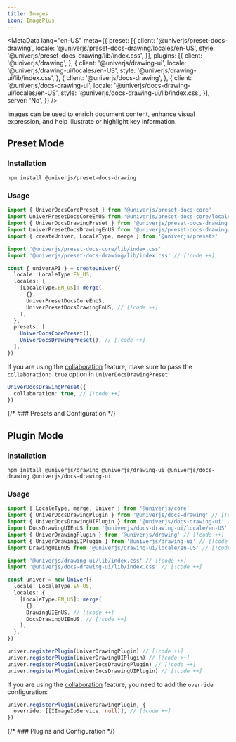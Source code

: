```yaml
---
title: Images
icon: ImagePlus
---
```


<MetaData
  lang="en-US"
  meta={{
    preset: [{
      client: '@univerjs/preset-docs-drawing',
      locale: '@univerjs/preset-docs-drawing/locales/en-US',
      style: '@univerjs/preset-docs-drawing/lib/index.css',
    }],
    plugins: [{
      client: '@univerjs/drawing',
    }, {
      client: '@univerjs/drawing-ui',
      locale: '@univerjs/drawing-ui/locales/en-US',
      style: '@univerjs/drawing-ui/lib/index.css',
    }, {
      client: '@univerjs/docs-drawing',
    }, {
      client: '@univerjs/docs-drawing-ui',
      locale: '@univerjs/docs-drawing-ui/locales/en-US',
      style: '@univerjs/docs-drawing-ui/lib/index.css',
    }],
    server: 'No',
  }}
/>

Images can be used to enrich document content, enhance visual expression, and help illustrate or highlight key information.

## Preset Mode

### Installation

```package-install
npm install @univerjs/preset-docs-drawing
```

### Usage

```typescript
import { UniverDocsCorePreset } from '@univerjs/preset-docs-core'
import UniverPresetDocsCoreEnUS from '@univerjs/preset-docs-core/locales/en-US'
import { UniverDocsDrawingPreset } from '@univerjs/preset-docs-drawing' // [!code ++]
import UniverPresetDocsDrawingEnUS from '@univerjs/preset-docs-drawing/locales/en-US' // [!code ++]
import { createUniver, LocaleType, merge } from '@univerjs/presets'

import '@univerjs/preset-docs-core/lib/index.css'
import '@univerjs/preset-docs-drawing/lib/index.css' // [!code ++]

const { univerAPI } = createUniver({
  locale: LocaleType.EN_US,
  locales: {
    [LocaleType.EN_US]: merge(
      {},
      UniverPresetDocsCoreEnUS,
      UniverPresetDocsDrawingEnUS, // [!code ++]
    ),
  },
  presets: [
    UniverDocsCorePreset(),
    UniverDocsDrawingPreset(), // [!code ++]
  ],
})
```

If you are using the [collaboration](/en-US/guides/docs/features/collaboration) feature, make sure to pass the `collaboration: true` option in `UniverDocsDrawingPreset`:

```typescript
UniverDocsDrawingPreset({
  collaboration: true, // [!code ++]
})
```

{/* ### Presets and Configuration */}

## Plugin Mode

### Installation

```package-install
npm install @univerjs/drawing @univerjs/drawing-ui @univerjs/docs-drawing @univerjs/docs-drawing-ui
```

### Usage

```typescript
import { LocaleType, merge, Univer } from '@univerjs/core'
import { UniverDocsDrawingPlugin } from '@univerjs/docs-drawing' // [!code ++]
import { UniverDocsDrawingUIPlugin } from '@univerjs/docs-drawing-ui' // [!code ++]
import DocsDrawingUIEnUS from '@univerjs/docs-drawing-ui/locale/en-US' // [!code ++]
import { UniverDrawingPlugin } from '@univerjs/drawing' // [!code ++]
import { UniverDrawingUIPlugin } from '@univerjs/drawing-ui' // [!code ++]
import DrawingUIEnUS from '@univerjs/drawing-ui/locale/en-US' // [!code ++]

import '@univerjs/drawing-ui/lib/index.css' // [!code ++]
import '@univerjs/docs-drawing-ui/lib/index.css' // [!code ++]

const univer = new Univer({
  locale: LocaleType.EN_US,
  locales: {
    [LocaleType.EN_US]: merge(
      {},
      DrawingUIEnUS, // [!code ++]
      DocsDrawingUIEnUS, // [!code ++]
    ),
  },
})

univer.registerPlugin(UniverDrawingPlugin) // [!code ++]
univer.registerPlugin(UniverDrawingUIPlugin) // [!code ++]
univer.registerPlugin(UniverDocsDrawingPlugin) // [!code ++]
univer.registerPlugin(UniverDocsDrawingUIPlugin) // [!code ++]
```

If you are using the [collaboration](/en-US/guides/docs/features/collaboration) feature, you need to add the `override` configuration:

```typescript
univer.registerPlugin(UniverDrawingPlugin, {
  override: [[IImageIoService, null]], // [!code ++]
})
```

{/* ### Plugins and Configuration */}
